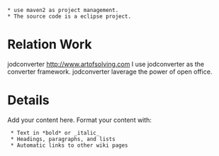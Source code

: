  * use maven2 as project management. 
 * The source code is a eclipse project.

= Relation Work =

jodconverter [[http://www.artofsolving.com]]
I use jodconverter as the converter framework. jodconverter laverage the power of open office.

= Details =

Add your content here.  Format your content with:
  * Text in *bold* or _italic_
  * Headings, paragraphs, and lists
  * Automatic links to other wiki pages